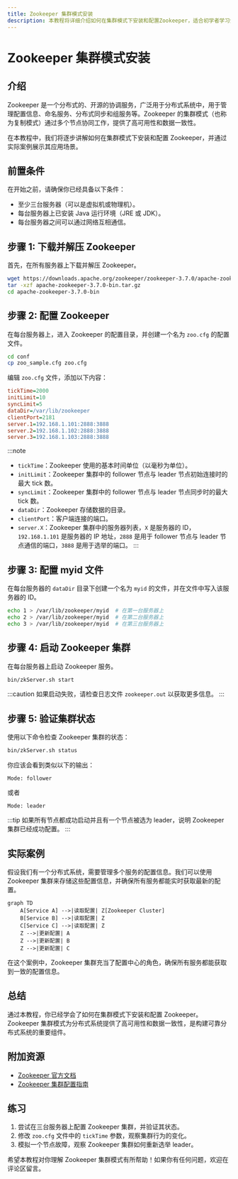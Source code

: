 ```yaml
---
title: Zookeeper 集群模式安装
description: 本教程将详细介绍如何在集群模式下安装和配置Zookeeper，适合初学者学习分布式系统的核心组件。
---
```


# Zookeeper 集群模式安装

## 介绍

Zookeeper 是一个分布式的、开源的协调服务，广泛用于分布式系统中，用于管理配置信息、命名服务、分布式同步和组服务等。Zookeeper 的集群模式（也称为复制模式）通过多个节点协同工作，提供了高可用性和数据一致性。

在本教程中，我们将逐步讲解如何在集群模式下安装和配置 Zookeeper，并通过实际案例展示其应用场景。

## 前置条件

在开始之前，请确保你已经具备以下条件：

- 至少三台服务器（可以是虚拟机或物理机）。
- 每台服务器上已安装 Java 运行环境（JRE 或 JDK）。
- 每台服务器之间可以通过网络互相通信。

## 步骤 1: 下载并解压 Zookeeper

首先，在所有服务器上下载并解压 Zookeeper。

```bash
wget https://downloads.apache.org/zookeeper/zookeeper-3.7.0/apache-zookeeper-3.7.0-bin.tar.gz
tar -xzf apache-zookeeper-3.7.0-bin.tar.gz
cd apache-zookeeper-3.7.0-bin
```

## 步骤 2: 配置 Zookeeper

在每台服务器上，进入 Zookeeper 的配置目录，并创建一个名为 `zoo.cfg` 的配置文件。

```bash
cd conf
cp zoo_sample.cfg zoo.cfg
```

编辑 `zoo.cfg` 文件，添加以下内容：

```ini
tickTime=2000
initLimit=10
syncLimit=5
dataDir=/var/lib/zookeeper
clientPort=2181
server.1=192.168.1.101:2888:3888
server.2=192.168.1.102:2888:3888
server.3=192.168.1.103:2888:3888
```

:::note
- `tickTime`：Zookeeper 使用的基本时间单位（以毫秒为单位）。
- `initLimit`：Zookeeper 集群中的 follower 节点与 leader 节点初始连接时的最大 tick 数。
- `syncLimit`：Zookeeper 集群中的 follower 节点与 leader 节点同步时的最大 tick 数。
- `dataDir`：Zookeeper 存储数据的目录。
- `clientPort`：客户端连接的端口。
- `server.X`：Zookeeper 集群中的服务器列表，`X` 是服务器的 ID，`192.168.1.101` 是服务器的 IP 地址，`2888` 是用于 follower 节点与 leader 节点通信的端口，`3888` 是用于选举的端口。
:::

## 步骤 3: 配置 myid 文件

在每台服务器的 `dataDir` 目录下创建一个名为 `myid` 的文件，并在文件中写入该服务器的 ID。

```bash
echo 1 > /var/lib/zookeeper/myid  # 在第一台服务器上
echo 2 > /var/lib/zookeeper/myid  # 在第二台服务器上
echo 3 > /var/lib/zookeeper/myid  # 在第三台服务器上
```

## 步骤 4: 启动 Zookeeper 集群

在每台服务器上启动 Zookeeper 服务。

```bash
bin/zkServer.sh start
```

:::caution
如果启动失败，请检查日志文件 `zookeeper.out` 以获取更多信息。
:::

## 步骤 5: 验证集群状态

使用以下命令检查 Zookeeper 集群的状态：

```bash
bin/zkServer.sh status
```

你应该会看到类似以下的输出：

```plaintext
Mode: follower
```

或者

```plaintext
Mode: leader
```

:::tip
如果所有节点都成功启动并且有一个节点被选为 leader，说明 Zookeeper 集群已经成功配置。
:::

## 实际案例

假设我们有一个分布式系统，需要管理多个服务的配置信息。我们可以使用 Zookeeper 集群来存储这些配置信息，并确保所有服务都能实时获取最新的配置。

```mermaid
graph TD
    A[Service A] -->|读取配置| Z[Zookeeper Cluster]
    B[Service B] -->|读取配置| Z
    C[Service C] -->|读取配置| Z
    Z -->|更新配置| A
    Z -->|更新配置| B
    Z -->|更新配置| C
```

在这个案例中，Zookeeper 集群充当了配置中心的角色，确保所有服务都能获取到一致的配置信息。

## 总结

通过本教程，你已经学会了如何在集群模式下安装和配置 Zookeeper。Zookeeper 集群模式为分布式系统提供了高可用性和数据一致性，是构建可靠分布式系统的重要组件。

## 附加资源

- [Zookeeper 官方文档](https://zookeeper.apache.org/doc/current/)
- [Zookeeper 集群配置指南](https://zookeeper.apache.org/doc/current/zookeeperAdmin.html#sc_zkMulitServerSetup)

## 练习

1. 尝试在三台服务器上配置 Zookeeper 集群，并验证其状态。
2. 修改 `zoo.cfg` 文件中的 `tickTime` 参数，观察集群行为的变化。
3. 模拟一个节点故障，观察 Zookeeper 集群如何重新选举 leader。

希望本教程对你理解 Zookeeper 集群模式有所帮助！如果你有任何问题，欢迎在评论区留言。